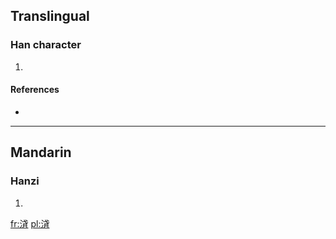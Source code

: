 ==Translingual==

===Han character===
{{Han char|rn=85|rad=水|as=07|sn=10|four=|canj=水戈心月 (EIPB)}}

# {{defn|Han|sort=水07}}

====References====
* {{Han ref|kx=0625.060|dkj=17493|hdz=31620.130|uh=6D73|ud=28019}}

----

==Mandarin==

===Hanzi===
{{cmn-hanzi|pin=[[yì]] ([[yi4]])|wg=i<sup>4</sup>}}

# {{defn|lang=cmn|sort=水07}}

[[fr:浳]]
[[pl:浳]]